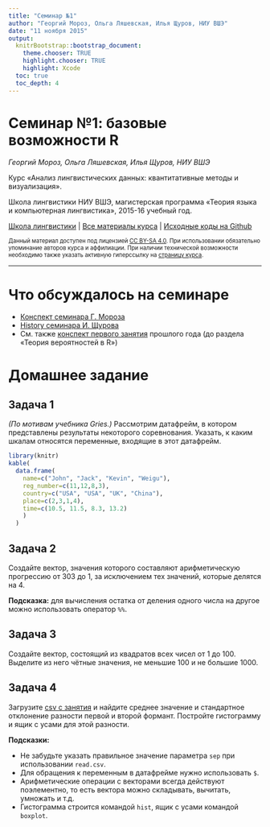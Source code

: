 ```yaml
---
title: "Семинар №1"
author: "Георгий Мороз, Ольга Ляшевская, Илья Щуров, НИУ ВШЭ"
date: "11 ноября 2015"
output:
  knitrBootstrap::bootstrap_document:
    theme.chooser: TRUE
    highlight.chooser: TRUE
    highlight: Xcode
  toc: true
  toc_depth: 4
---
```


# Семинар №1: базовые возможности R

*Георгий Мороз, Ольга Ляшевская, Илья Щуров, НИУ ВШЭ*

Курс «Анализ лингвистических данных: квантитативные методы и визуализация».

Школа лингвистики НИУ ВШЭ, магистерская программа «Теория языка и компьютерная лингвистика», 2015-16 учебный год.

[Школа лингвистики](http://ling.hse.ru/) | [Все материалы курса](http://hsequantling.wikispaces.com/) | [Исходные коды на Github](https://github.com/ischurov/hsequantling)

<span style='font-size:80%'>Данный материал доступен под лицензией [CC BY-SA
4.0](https://creativecommons.org/licenses/by-sa/4.0/). При использовании обязательно упоминание авторов курса и аффилиации. При наличии технической возможности необходимо также указать активную гиперссылку на [страницу курса](http://hsequantling.wikispaces.com/).<span>

---

# Что обсуждалось на семинаре
- [Конспект семинара Г. Мороза](https://www.getdatajoy.com/project/564328e07882f1fa4140abb3)
- [History семинара И. Щурова](http://pastebin.com/ieeTyxQF)
- См. также [конспект первого занятия](http://rpubs.com/ilyaschurov/lecture1draft) прошлого года (до раздела «Теория вероятностей в R»)

# Домашнее задание
## Задача 1
*(По мотивам учебника Gries.)*
Рассмотрим датафрейм, в котором представлены результаты некоторого соревнования. Указать, к каким шкалам относятся переменные, входящие в этот датафрейм.

```r
library(knitr)
kable(
  data.frame(
    name=c("John", "Jack", "Kevin", "Weigu"),
    reg_number=c(11,12,8,3),
    country=c("USA", "USA", "UK", "China"),
    place=c(2,3,1,4),
    time=c(10.5, 11.5, 8.3, 13.2)
    )
  )
```

## Задача 2
Создайте вектор, значения которого составляют арифметическую прогрессию от 303 до 1, за исключением тех значений, которые делятся на 4.

**Подсказка:** для вычисления остатка от деления одного числа на другое можно использовать оператор `%%`.

## Задача 3
Создайте вектор, состоящий из квадратов всех чисел от 1 до 100. Выделите из него чётные значения, не меньшие 100 и не большие 1000.

## Задача 4
Загрузите [csv с занятия](http://hsequantling.wikispaces.com/file/view/nanai-vowels.csv/564569635/nanai-vowels.csv) и найдите среднее значение и стандартное отклонение разности первой и второй формант. Постройте гистограмму и ящик с усами для этой разности.

**Подсказки:**

- Не забудьте указать правильное значение параметра `sep` при использовании `read.csv`.
- Для обращения к переменным в датафрейме нужно использовать `$`. 
- Арифметические операции с векторами всегда действуют поэлементно, то есть вектора можно складывать, вычитать, умножать и т.д.
- Гистограмма строится командой `hist`, ящик с усами командой `boxplot`.
